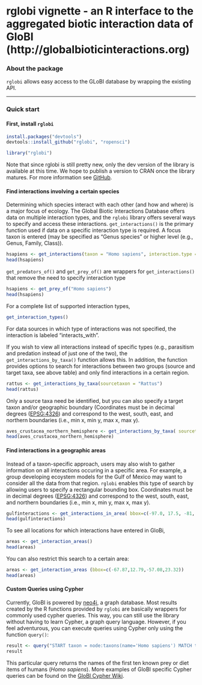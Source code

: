 <!--
%\VignetteEngine{knitr::knitr}
%\VignetteIndexEntry{rglobi vignette}
-->

rglobi vignette - an R interface to the aggregated biotic interaction data of GloBI (http://globalbioticinteractions.org)
======

### About the package

`rglobi` allows easy access to the GLoBI database by wrapping the existing API.  

********************

### Quick start

#### First, install `rglobi`


```r
install.packages("devtools")
devtools::install_github("rglobi", "ropensci")
```

```r
library("rglobi")
```

Note that since rglobi is still pretty new, only the dev version of the library is available at this time. We hope to publish a version to CRAN once the library matures. For more information see [GitHub](https://github.com/ropensci/rglobi).

#### Find interactions involving a certain species

Determining which species interact with each other (and how and where) is a major focus of ecology.  The Global Biotic Interactions Database offers data on multiple interaction types, and the `rglobi` library offers several ways to specify and access these interactions. `get_interactions()` is the primary function used if data on a specific interaction type is required.  A focus taxon is entered (may be specified as "Genus species" or higher level (e.g., Genus, Family, Class)).

```r
hsapiens <- get_interactions(taxon = "Homo sapiens", interaction.type = "preysOn")
head(hsapiens)
```

`get_predators_of()` and `get_prey_of()` are wrappers for `get_interactions()` that remove the need to specify interaction type

```r
hsapiens <- get_prey_of("Homo sapiens")
head(hsapiens)
```

For a complete list of supported interaction types, 

```r
get_interaction_types()
```

For data sources in which type of interactions was not specified, the interaction is labeled "interacts_with".

If you wish to view all interactions instead of specific types (e.g., parasitism and predation instead of just one of the two), the `get_interactions_by_taxa()` function allows this. In addition, the function provides options to search for interactions between two groups (source and target taxa, see above table) and only find interactions in a certain region.

```r
rattus <- get_interactions_by_taxa(sourcetaxon = "Rattus")
head(rattus)
```

Only a source taxa need be identified, but you can also specify a target taxon and/or geographic boundary (Coordinates must be in decimal degrees ([EPSG:4326](http://spatialreference.org/ref/epsg/wgs-84/)) and correspond to the west, south, east, and northern boundaries (i.e., min x, min y, max x, max y).  

```r
aves_crustacea_northern_hemisphere <- get_interactions_by_taxa( sourcetaxon = "Aves", targettaxon = "Crustacea", bbox=c(-180, 0, 180, 90 ))
head(aves_crustacea_northern_hemisphere)
```

#### Find interactions in a geographic areas

Instead of a taxon-specific approach, users may also wish to gather information on all interactions occuring in a specific area.  For example, a group developing ecoystem models for the Gulf of Mexico may want to consider all the data from that region.  `rglobi` enables this type of search by allowing users to specify a rectangular bounding box. Coordinates must be in decimal degrees ([EPSG:4326](http://spatialreference.org/ref/epsg/wgs-84/)) and correspond to the west, south, east, and northern boundaries (i.e., min x, min y, max x, max y).  

```r
gulfinteractions <- get_interactions_in_area( bbox=c(-97.0, 17.5, -81, 31))
head(gulfinteractions)
```

To see all locations for which interactions have entered in GloBi, 

```r
areas <- get_interaction_areas()
head(areas)
```
You can also restrict this search to a certain area:

```r
areas <- get_interaction_areas (bbox=c(-67.87,12.79,-57.08,23.32))
head(areas)
```

#### Custom Queries using Cypher

Currently, GloBI is powered by [neo4j](http://neo4j.org), a graph database. Most results created by the R functions provided by `rglobi` are basically wrappers for commonly used cypher queries. This way, you can still use the library without having to learn Cypher, a graph query language. However, if you feel adventurous, you can execute queries using Cypher only using the function `query()`:

```r
result <- query("START taxon = node:taxons(name='Homo sapiens') MATCH taxon<-[:CLASSIFIED_AS]-predator-[:ATE|PREYS_ON]->prey-[:CLASSIFIED_AS]->preyTaxon RETURN distinct(preyTaxon.name) as `prey.taxon.name` LIMIT 10")
result
```

This particular query returns the names of the first ten known prey or diet items of humans (_Homo sapiens_). More examples of GloBI specific Cypher queries can be found on the [GloBI Cypher Wiki](https://github.com/jhpoelen/eol-globi-data/wiki/cypher). 
